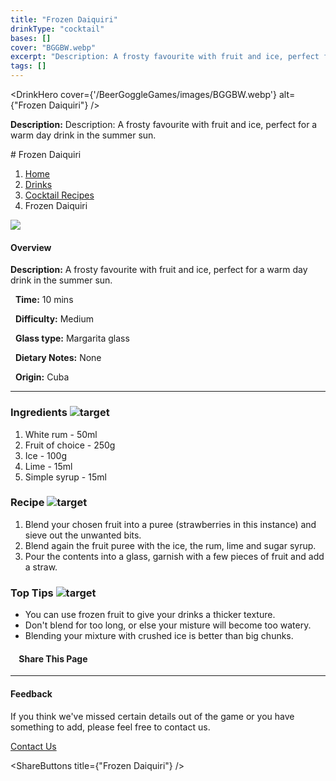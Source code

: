 ```yaml
---
title: "Frozen Daiquiri"
drinkType: "cocktail"
bases: []
cover: "BGGBW.webp"
excerpt: "Description: A frosty favourite with fruit and ice, perfect for a warm day drink in the summer sun."
tags: []
---
```



<DrinkHero
  cover={'/BeerGoggleGames/images/BGGBW.webp'}
  alt={"Frozen Daiquiri"}
/>

<DrinkSection title="Overview" icon="/BeerGoggleGames/images/info.webp">
<p><strong>Description:</strong> Description: A frosty favourite with fruit and ice, perfect for a warm day drink in the summer sun.</p>
</DrinkSection>

<DrinkSection title="Ingredients" icon="/BeerGoggleGames/images/liquor.webp">
<!-- Add ingredients -->
</DrinkSection>

<DrinkSection title="Method" icon="/BeerGoggleGames/images/question.webp">
# Frozen Daiquiri

1.  [Home](/)
2.  [Drinks](drinks)
3.  [Cocktail Recipes](drinks/cocktailrecipes)
4.  Frozen Daiquiri

![](/images/frozen-daiquiri.webp)

#### Overview

**Description:** A frosty favourite with fruit and ice, perfect for a warm day drink in the summer sun.

  **Time:** 10 mins

  **Difficulty:** Medium

  **Glass type:** Margarita glass

  **Dietary Notes:** None

  **Origin:** Cuba

* * *

### Ingredients ![target](/images/liquor.webp)

1.  White rum - 50ml
2.  Fruit of choice - 250g
3.  Ice - 100g
4.  Lime - 15ml
5.  Simple syrup - 15ml

### Recipe ![target](/images/rules.webp)

1.  Blend your chosen fruit into a puree (strawberries in this instance) and sieve out the unwanted bits.
2.  Blend again the fruit puree with the ice, the rum, lime and sugar syrup.
3.  Pour the contents into a glass, garnish with a few pieces of fruit and add a straw.

### Top Tips ![target](/images/lightbulb.webp)

-   You can use frozen fruit to give your drinks a thicker texture.
-   Don't blend for too long, or else your misture will become too watery.
-   Blending your mixture with crushed ice is better than big chunks.

####     Share This Page

[](https://www.facebook.com/sharer/sharer.php?u=beergogglegames.co.uk/Drinks/CocktailRecipes/frozen-daiquiri)[](https://www.instagram.com/direct/new/)[](https://twitter.com/intent/tweet?url=beergogglegames.co.uk/Drinks/CocktailRecipes/frozen-daiquiri)

* * *

#### Feedback

If you think we've missed certain details out of the game or you have something to add, please feel free to contact us.

  
  
  
[Contact Us](contact)
</DrinkSection>



<ShareButtons title={"Frozen Daiquiri"} />
<FeedbackCard></FeedbackCard>

